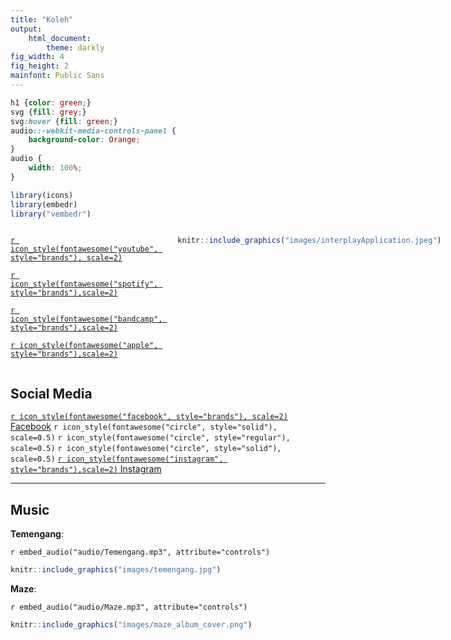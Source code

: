 ```yaml
---
title: "Koleh"
output: 
    html_document:
        theme: darkly
fig_width: 4 
fig_height: 2 
mainfont: Public Sans
---
```


```css
h1 {color: green;}
svg {fill: grey;}
svg:hover {fill: green;}
audio::-webkit-media-controls-panel {
    background-color: Orange;
}
audio {
    width: 100%;
}
```

```r
library(icons)
library(embedr)
library("vembedr")
```

:::: {style="display: flex;"}
::: {}
[`r icon_style(fontawesome("youtube", style="brands"), scale=2)`](https://www.youtube.com/channel/UCBdQSepZY38qAxi3vdr5QYQ)

[`r icon_style(fontawesome("spotify", style="brands"),scale=2)`](https://open.spotify.com/artist/5dqd1bEKHSnfzHkf2V3v0J)

[`r icon_style(fontawesome("bandcamp", style="brands"),scale=2)`](https://koleh.bandcamp.com/)

[`r icon_style(fontawesome("apple", style="brands"),scale=2)`](https://music.apple.com/us/artist/koleh/1236599226)


:::
::: {style="padding-right: 20px;"}
\ 

:::

::: {}

```r
knitr::include_graphics("images/interplayApplication.jpeg")
```
:::

::::

## Social Media

[`r icon_style(fontawesome("facebook", style="brands"), scale=2)` Facebook](https://www.facebook.com/KOLEH-1455565198056097)
`r icon_style(fontawesome("circle", style="solid"), scale=0.5)`
`r icon_style(fontawesome("circle", style="regular"), scale=0.5)`
`r icon_style(fontawesome("circle", style="solid"), scale=0.5)`
[`r icon_style(fontawesome("instagram", style="brands"),scale=2)` Instagram](https://www.instagram.com/ukolehle/)


---

<!-- about.html">About</a></li> -->

## Music

**Temengang**:

`r embed_audio("audio/Temengang.mp3", attribute="controls")`

```r
knitr::include_graphics("images/temengang.jpg")
```

**Maze**:

`r embed_audio("audio/Maze.mp3", attribute="controls")`

```r
knitr::include_graphics("images/maze_album_cover.png")
```
